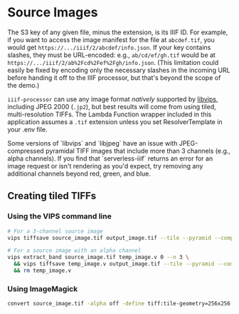 
# Source Images

The S3 key of any given file, minus the extension, is its IIIF ID. For example, if you want to access the image manifest for the file at `abcdef.tif`, you would get `https://.../iiif/2/abcdef/info.json`. If your key contains slashes, they must be URL-encoded: e.g., `ab/cd/ef/gh.tif` would be at `https://.../iiif/2/ab%2Fcd%2Fef%2Fgh/info.json`. (This limitation could easily be fixed by encoding only the necessary slashes in the incoming URL before handing it off to the IIIF processor, but that's beyond the scope of the demo.)

`iiif-processor` can use any image format _natively_ supported by [libvips](https://libvips.github.io/libvips/), including JPEG 2000 (`.jp2`), but best results will come from using tiled, multi-resolution TIFFs. The Lambda Function wrapper included in this application assumes a `.tif` extension unless you set ResolverTemplate in your .env file.

<Callout emoji="⚠️">
Some versions of `libvips` and `libjpeg` have an issue with JPEG-compressed pyramidal TIFF images that include more than 3 channels (e.g.,
alpha channels). If you find that `serverless-iiif` returns an error for an image request or isn't rendering as you'd expect, try removing any additional channels beyond red, green, and blue.
</Callout>

## Creating tiled TIFFs

### Using the VIPS command line

```bash
# For a 3-channel source image
vips tiffsave source_image.tif output_image.tif --tile --pyramid --compression jpeg --tile-width 256 --tile-height 256

# For a source image with an alpha channel
vips extract_band source_image.tif temp_image.v 0 --n 3 \
  && vips tiffsave temp_image.v output_image.tif --tile --pyramid --compression jpeg --tile-width 256 --tile-height 256 \
  && rm temp_image.v
```

### Using ImageMagick

```bash
convert source_image.tif -alpha off -define tiff:tile-geometry=256x256 -compress jpeg 'ptif:output_image.tif'
```
